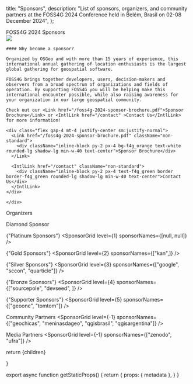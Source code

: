 
  title: "Sponsors",
  description: "List of sponsors, organizers, and community partners at the FOSS4G 2024 Conference held in Belém, Brasil on 02-08 December 2024",
};


<Heading bubble color="orange">
  FOSS4G 2024 Sponsors
</Heading>

<div className="grid space-y-4 mt-4">
  <div className="grid md:grid-cols-2 gap-4">  
    <div>
      <Image placeholder="blur" src={Foss4g2022OpeningSession} className="rounded-lg" />
    </div>
    <div className="">

    #### Why become a sponsor?

    Organized by OSGeo and with more than 15 years of experience, this international annual gathering of location enthusiasts is the largest global gathering for geospatial software.

    FOSS4G brings together developers, users, decision-makers and observers from a broad spectrum of organizations and fields of operation. By supporting FOSS4G you will be helping make this international encounter possible, while also raising awareness for your organization in our large geospatial community.

    Check out our <Link href="/foss4g-2024-sponsor-brochure.pdf">Sponsor Brochure</Link> or <IntlLink href="/contact" >Contact Us</IntlLink> for more information!

    <div class="flex gap-4 mt-4 justify-center sm:justify-normal">
      <Link href="/foss4g-2024-sponsor-brochure.pdf" className="non-standard">
        <div className="inline-block py-2 px-4 bg-f4g_orange text-white rounded-lg shadow-lg min-w-40 text-center">Sponsor Brochure</div>
      </Link>

      <IntlLink href="/contact" className="non-standard">
        <div className="inline-block py-2 px-4 text-f4g_green border border-f4g_green rounded-lg shadow-lg min-w-40 text-center">Contact Us</div>
      </IntlLink>
    </div>

    </div>

  </div>
</div>


<div className="border border-f4g_orange max-w-[800px] mx-auto my-8">
  <div className="bg-f4g_orange font-ubuntu text-white text-xl text-center py-1">
    Organizers
  </div>
  
  <div className="my-4">
    <SponsorGrid level={-1} sponsorNames={["osgeo", "osgeobrasil", "geolibres", "ifpa", ]} />
  </div>
</div>


<ArrowHeading size={0}>Diamond Sponsor</ArrowHeading>
<SponsorGrid level={0} sponsorNames={[null]} />

<ArrowHeading size={1}>{"Platinum Sponsors"}</ArrowHeading>
<SponsorGrid level={1} sponsorNames={[null, null]} />

<ArrowHeading size={2}>{"Gold Sponsors"}</ArrowHeading>
<SponsorGrid level={2} sponsorNames={["kan",]} />

<ArrowHeading size={2}>{"Silver Sponsors"}</ArrowHeading>
<SponsorGrid level={3} sponsorNames={["google", "sccon", "quarticle"]} />

<ArrowHeading size={2}>{"Bronze Sponsors"}</ArrowHeading>
<SponsorGrid level={4} sponsorNames={["sourcepole", "devseed", ]} />

<ArrowHeading size={2}>{"Supporter Sponsors"}</ArrowHeading>
<SponsorGrid level={5} sponsorNames={["geoone", "tomtom"]} />

<ArrowHeading size={2} color="orange">Community Partners</ArrowHeading>
<SponsorGrid level={-1} sponsorNames={["geochicas", "meninasdageo", "qgisbrasil", "qgisargentina"]} />

<ArrowHeading size={2} color="orange">Media Partners</ArrowHeading>
<SponsorGrid level={-1} sponsorNames={["zenodo", "ufra"]} />


  return <MdxLayout metadata={metadata}>{children}</MdxLayout>

}

export async function getStaticProps() {
  return {
    props: {
      metadata
    },
  }
}